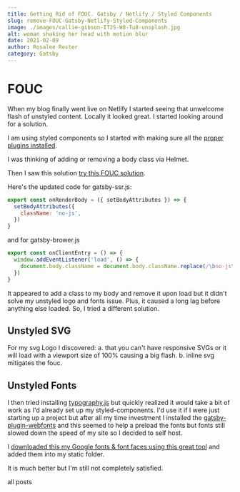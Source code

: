 ```yaml
---
title: Getting Rid of FOUC. Gatsby / Netlify / Styled Components
slug: remove-FOUC-Gatsby-Netlify-Styled-Components
image: ./images/callie-gibson-IT2S-W8-Tu8-unsplash.jpg
alt: woman shaking her head with motion blur
date: 2021-02-09
author: Rosalee Rester
category: Gatsby
---
```



# FOUC

When my blog finally went live on Netlify I started seeing that unwelcome flash of unstyled content. Locally it looked great. I started looking around for a solution.

I am using styled components so I started with making sure all the [proper plugins installed](https://dev.to/mikaelia/removing-fouc-in-a-gatsby-app-28mg).

I was thinking of adding or removing a body class via Helmet.

Then I saw this solution [try this FOUC solution](https://curtistimson.co.uk/post/gatsbyjs/add-body-class-gatsbyjs-fouc/).

Here's the updated code for gatsby-ssr.js:

```jsx
export const onRenderBody = ({ setBodyAttributes }) => {
  setBodyAttributes({
    className: 'no-js',
  })
}
```

and for gatsby-brower.js

```jsx
export const onClientEntry = () => {
  window.addEventListener('load', () => {
    document.body.className = document.body.className.replace(/\bno-js\b/, '')
  })
}
```

It appeared to add a class to my body and remove it upon load but it didn't solve my unstyled logo and fonts issue. Plus, it caused a long lag before anything else loaded. So, I tried a different solution.

## Unstyled SVG

For my svg Logo I discovered:
a. that you can't have responsive SVGs or it will load with a viewport size of 100% causing a big flash.
b. inline svg mitigates the fouc.

## Unstyled Fonts

I then tried installing [typography.js](https://kyleamathews.github.io/typography.js/) but quickly realized it would take a bit of work as I'd already set up my styled-components. I'd use it if I were just starting up a project but after all my time investment I installed the [gatsby-plugin-webfonts](https://www.gatsbyjs.com/plugins/gatsby-plugin-webfonts/) and this seemed to help a preload the fonts but fonts still slowed down the speed of my site so I decided to self host.

I [downloaded this my Google fonts & font faces using this great tool](https://google-webfonts-helper.herokuapp.com/fonts/open-sans?subsets=latin) and added them into my static folder.

It is much better but I'm still not completely satisfied.

<Link to="/posts" className="btn center-btn">
  all posts
</Link>
